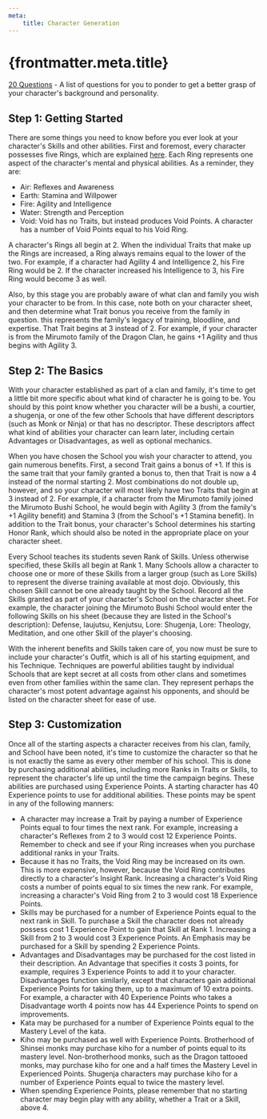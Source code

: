 ```yaml
---
meta:
    title: Character Generation
---
```

# {frontmatter.meta.title}

<a href="/20-questions">20 Questions</a> - A list of questions for you to ponder to get a better grasp of your character's background and personality.

## <span>Step 1: Getting Started</span>

There are some things you need to know before you ever look at your character's Skills and other abilities. First and foremost, every character possesses five Rings, which are explained <a href="/traits">here</a>. Each Ring represents one aspect of the character's mental and physical abilities. As a reminder, they are:

- Air: Reflexes and Awareness
- Earth: Stamina and Willpower
- Fire: Agility and Intelligence
- Water: Strength and Perception
- Void: Void has no Traits, but instead produces Void Points. A character has a number of Void Points equal to his Void Ring.

A character's Rings all begin at 2. When the individual Traits that make up the Rings are increased, a Ring always remains equal to the lower of the two. For example, if a character had Agility 4 and Intelligence 2, his Fire Ring would be 2. If the character increased his Intelligence to 3, his Fire Ring would become 3 as well.

Also, by this stage you are probably aware of what clan and family you wish your character to be from. In this case, note both on your character sheet, and then determine what Trait bonus you receive from the family in question. this represents the family's legacy of training, bloodline, and expertise. That Trait begins at 3 instead of 2. For example, if your character is from the Mirumoto family of the Dragon Clan, he gains +1 Agility and thus begins with Agility 3.

## <span>Step 2: The Basics</span>

With your character established as part of a clan and family, it's time to get a little bit more specific about what kind of character he is going to be. You should by this point know whether you character will be a bushi, a courtier, a shugenja, or one of the few other Schools that have different descriptors (such as Monk or Ninja) or that has no descriptor. These descriptors affect what kind of abilities your character can learn later, including certain Advantages or Disadvantages, as well as optional mechanics.

When you have chosen the School you wish your character to attend, you gain numerous benefits. First, a second Trait gains a bonus of +1. If this is the same trait that your family granted a bonus to, then that Trait is now a 4 instead of the normal starting 2. Most combinations do not double up, however, and so your character will most likely have two Traits that begin at 3 instead of 2. For example, if a character from the Mirumoto family joined the Mirumoto Bushi School, he would begin with Agility 3 (from the family's +1 Agility benefit) and Stamina 3 (from the School's +1 Stamina benefit). In addition to the Trait bonus, your character's School determines his starting Honor Rank, which should also be noted in the appropriate place on your character sheet.

Every School teaches its students seven Rank of Skills. Unless otherwise specified, these Skills all begin at Rank 1. Many Schools allow a character to choose one or more of these Skills from a larger group (such as Lore Skills) to represent the diverse training available at most dojo. Obviously, this chosen Skill cannot be one already taught by the School. Record all the Skills granted as part of your character's School on the character sheet. For example, the character joining the Mirumoto Bushi School would enter the following Skills on his sheet (because they are listed in the School's description): Defense, Iaujutsu, Kenjutsu, Lore: Shugenja, Lore: Theology, Meditation, and one other Skill of the player's choosing.

With the inherent benefits and Skills taken care of, you now must be sure to include your character's Outfit, which is all of his starting equipment, and his Technique. Techniques are powerful abilities taught by individual Schools that are kept secret at all costs from other clans and sometimes even from other families within the same clan. They represent perhaps the character's most potent advantage against his opponents, and should be listed on the character sheet for ease of use.

## <span>Step 3: Customization</span>

Once all of the starting aspects a character receives from his clan, family, and School have been noted, it's time to customize the character so that he is not exactly the same as every other member of his school. This is done by purchasing additional abilities, including more Ranks in Traits or Skills, to represent the character's life up until the time the campaign begins. These abilities are purchased using Experience Points. A starting character has 40 Experience points to use for additional abilities. These points may be spent in any of the following manners:

- A character may increase a Trait by paying a number of Experience Points equal to four times the next rank. For example, increasing a character's Reflexes from 2 to 3 would cost 12 Experience Points. Remember to check and see if your Ring increases when you purchase additional ranks in your Traits.
- Because it has no Traits, the Void Ring may be increased on its own. This is more expensive, however, because the Void Ring contributes directly to a character's Insight Rank. Increasing a character's Void Ring costs a number of points equal to six times the new rank. For example, increasing a character's Void Ring from 2 to 3 would cost 18 Experience Points.
- Skills may be purchased for a number of Experience Points equal to the next rank in Skill. To purchase a Skill the character does not already possess cost 1 Experience Point to gain that Skill at Rank 1. Increasing a Skill from 2 to 3 would cost 3 Experience Points. An Emphasis may be purchased for a Skill by spending 2 Experience Points.
- Advantages and Disadvantages may be purchased for the cost listed in their description. An Advantage that specifies it costs 3 points, for example, requires 3 Experience Points to add it to your character. Disadvantages function similarly, except that characters gain additional Experience Points for taking them, up to a maximum of 10 extra points. For example, a character with 40 Experience Points who takes a Disadvantage worth 4 points now has 44 Experience Points to spend on improvements.
- Kata may be purchased for a number of Experience Points equal to the Mastery Level of the kata.
- Kiho may be purchased as well with Experience Points. Brotherhood of Shinsei monks may purchase kiho for a number of points equal to its mastery level. Non-brotherhood monks, such as the Dragon tattooed monks, may purchase kiho for one and a half times the Mastery Level in Experienced Points. Shugenja characters may purchase kiho for a number of Experience Points equal to twice the mastery level.
- When spending Experience Points, please remember that no starting character may begin play with any ability, whether a Trait or a Skill, above 4.

